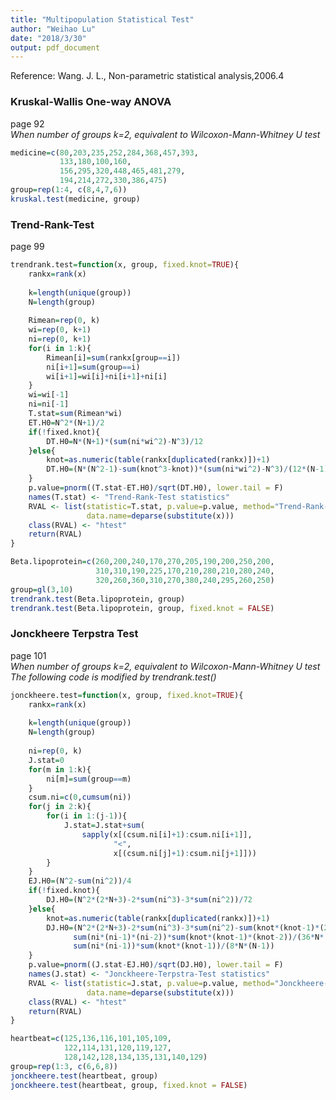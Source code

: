 ```yaml
---
title: "Multipopulation Statistical Test"
author: "Weihao Lu"
date: "2018/3/30"
output: pdf_document
---
```


Reference: Wang. J. L., Non-parametric statistical analysis,2006.4  

### Kruskal-Wallis One-way ANOVA  
page 92  
*When number of groups k=2, equivalent to Wilcoxon-Mann-Whitney U test*  

```r
medicine=c(80,203,235,252,284,368,457,393,
           133,180,100,160,
           156,295,320,448,465,481,279,
           194,214,272,330,386,475)
group=rep(1:4, c(8,4,7,6))
kruskal.test(medicine, group)
```

### Trend-Rank-Test  
page 99  

```r
trendrank.test=function(x, group, fixed.knot=TRUE){
    rankx=rank(x)
    
    k=length(unique(group))
    N=length(group)
    
    Rimean=rep(0, k)
    wi=rep(0, k+1)
    ni=rep(0, k+1)
    for(i in 1:k){
        Rimean[i]=sum(rankx[group==i])
        ni[i+1]=sum(group==i)
        wi[i+1]=wi[i]+ni[i+1]+ni[i]
    }
    wi=wi[-1]
    ni=ni[-1]
    T.stat=sum(Rimean*wi)
    ET.H0=N^2*(N+1)/2
    if(!fixed.knot){
        DT.H0=N*(N+1)*(sum(ni*wi^2)-N^3)/12 
    }else{
        knot=as.numeric(table(rankx[duplicated(rankx)])+1)
        DT.H0=(N*(N^2-1)-sum(knot^3-knot))*(sum(ni*wi^2)-N^3)/(12*(N-1))
    }
    p.value=pnorm((T.stat-ET.H0)/sqrt(DT.H0), lower.tail = F)
    names(T.stat) <- "Trend-Rank-Test statistics"
    RVAL <- list(statistic=T.stat, p.value=p.value, method="Trend-Rank-Test",
                 data.name=deparse(substitute(x)))
    class(RVAL) <- "htest"
    return(RVAL)
}
```
```r
Beta.lipoprotein=c(260,200,240,170,270,205,190,200,250,200,
                   310,310,190,225,170,210,280,210,280,240,
                   320,260,360,310,270,380,240,295,260,250)
group=gl(3,10)
trendrank.test(Beta.lipoprotein, group)
trendrank.test(Beta.lipoprotein, group, fixed.knot = FALSE)
```


### Jonckheere Terpstra Test  
page 101  
*When number of groups k=2, equivalent to Wilcoxon-Mann-Whitney U test*  
*The following code is modified by trendrank.test()*  

```r
jonckheere.test=function(x, group, fixed.knot=TRUE){
    rankx=rank(x)
    
    k=length(unique(group))
    N=length(group)
    
    ni=rep(0, k)
    J.stat=0
    for(m in 1:k){
        ni[m]=sum(group==m)
    }
    csum.ni=c(0,cumsum(ni))
    for(j in 2:k){
        for(i in 1:(j-1)){
            J.stat=J.stat+sum(
                sapply(x[(csum.ni[i]+1):csum.ni[i+1]],
                       "<",
                       x[(csum.ni[j]+1):csum.ni[j+1]]))
        }
    }
    EJ.H0=(N^2-sum(ni^2))/4
    if(!fixed.knot){
        DJ.H0=(N^2*(2*N+3)-2*sum(ni^3)-3*sum(ni^2))/72
    }else{
        knot=as.numeric(table(rankx[duplicated(rankx)])+1)
        DJ.H0=(N^2*(2*N+3)-2*sum(ni^3)-3*sum(ni^2)-sum(knot*(knot-1)*(2*knot+5)))/72+
              sum(ni*(ni-1)*(ni-2))*sum(knot*(knot-1)*(knot-2))/(36*N*(N-1)*(N-2))+
              sum(ni*(ni-1))*sum(knot*(knot-1))/(8*N*(N-1))
    }
    p.value=pnorm((J.stat-EJ.H0)/sqrt(DJ.H0), lower.tail = F)
    names(J.stat) <- "Jonckheere-Terpstra-Test statistics"
    RVAL <- list(statistic=J.stat, p.value=p.value, method="Jonckheere-Terpstra-Test",
                 data.name=deparse(substitute(x)))
    class(RVAL) <- "htest"
    return(RVAL)
}
```
```r
heartbeat=c(125,136,116,101,105,109,
            122,114,131,120,119,127,
            128,142,128,134,135,131,140,129)
group=rep(1:3, c(6,6,8))
jonckheere.test(heartbeat, group)
jonckheere.test(heartbeat, group, fixed.knot = FALSE)
```